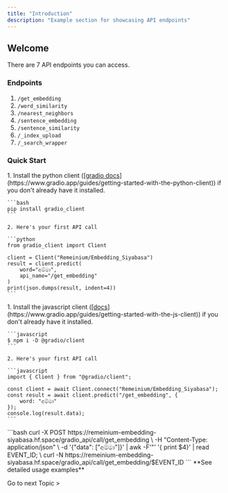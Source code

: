 ```yaml
---
title: "Introduction"
description: "Example section for showcasing API endpoints"
---
```


## Welcome

There are 7 API endpoints you can access.

### Endpoints

1. `/get_embedding`
2. `/word_similarity`
3. `/nearest_neighbors`
4. `/sentence_embedding`
5. `/sentence_similarity`
6. `/_index_upload`
7. `/_search_wrapper`

### Quick Start

<Tabs>
  <Tab title="Python">
    1. Install the python client ([<u>gradio docs</u>](https://www.gradio.app/guides/getting-started-with-the-python-client)) if you don't already have it installed.

    ```bash
    pip install gradio_client
    ```

    2. Here's your first API call

    ```python
    from gradio_client import Client
    
    client = Client("Remeinium/Embedding_Siyabasa")
    result = client.predict(
        word="අම්මා",
        api_name="/get_embedding"
    )
    print(json.dumps(result, indent=4))
    ```
  </Tab>
  <Tab title="Javascript">
    1. Install the javascript client ([<u>docs</u>](https://www.gradio.app/guides/getting-started-with-the-js-client)) if you don't already have it installed.

    ```javascript
    $ npm i -D @gradio/client
    ```

    2. Here's your first API call

    ```javascript
    import { Client } from "@gradio/client";
    
    const client = await Client.connect("Remeinium/Embedding_Siyabasa");
    const result = await client.predict("/get_embedding", {
        word: "අම්මා"
    });
    console.log(result.data);
    ```
  </Tab>
  <Tab title="cURL">
    ```bash
    curl -X POST https://remeinium-embedding-siyabasa.hf.space/gradio_api/call/get_embedding \
      -H "Content-Type: application/json" \
      -d '{"data": ["අම්මා"]}' | awk -F'"' '{ print $4}' | read EVENT_ID; \
    curl -N https://remeinium-embedding-siyabasa.hf.space/gradio_api/call/get_embedding/$EVENT_ID
    ```
  </Tab>
</Tabs>

<Tip>
  **See detailed usage examples**

  Go to next Topic \>
</Tip>